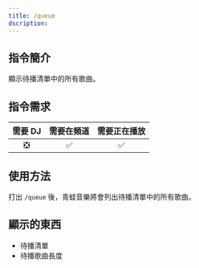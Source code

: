 ```yaml
---
title: /queue
dscription: 
---
```


## 指令簡介
<Callout type="info">  
顯示待播清單中的所有歌曲。
</Callout>

## 指令需求
| 需要 DJ |	需要在頻道 | 需要正在播放 |
| :-----: | :-------: | :---------: |
|   ❎   |    ✅     |     ✅      |

## 使用方法
打出 `/queue` 後，青蛙音樂將會列出待播清單中的所有歌曲。

## 顯示的東西  
- 待播清單
- 待播歌曲長度
